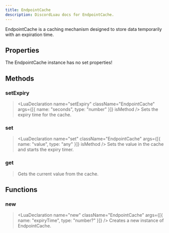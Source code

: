 ```yaml
---
title: EndpointCache
description: DiscordLuau docs for EndpointCache.
---
```


[//]: # "This file was automatically compiled through the Generator luau code under this repository"
[//]: # "if you want to edit the documentation of discord-luau, please write changes"
[//]: # "to the discord-luau repository itself, we extract the comments from discord-luau and translate"
[//]: # "them into markdown files that Nextra can interpret!"
[//]: # "----- DOCUMENT IMPORTS ----- "


[//]: # "----- DOCUMENT DESCRIPTION ----- "

EndpointCache is a caching mechanism designed to store data temporarily with an expiration time.

[//]: # "----- DOCUMENT PROPERTIES ----- "

## Properties

The EndpointCache instance has no set properties!

[//]: # "----- DOCUMENT METHODS ----- "

## Methods

### setExpiry

> <LuaDeclaration
> 	name="setExpiry"
> 	className="EndpointCache"
> 	args={[{ name: "seconds", type: "number" }]}
> 	isMethod
> />
> Sets the expiry time for the cache.

### set

> <LuaDeclaration
> 	name="set"
> 	className="EndpointCache"
> 	args={[{ name: "value", type: "any" }]}
> 	isMethod
> />
> Sets the value in the cache and starts the expiry timer.

### get

> <LuaDeclaration
> 	name="get"
> 	className="EndpointCache"
> 	args={[]}
> 	returnType="any"
> 	isMethod
> />
> Gets the current value from the cache.

[//]: # "----- DOCUMENT FUNCTIONS ----- "

## Functions

### new

> <LuaDeclaration
> 	name="new"
> 	className="EndpointCache"
> 	args={[{ name: "expiryTime", type: "number?" }]}
> />
> Creates a new instance of EndpointCache.
